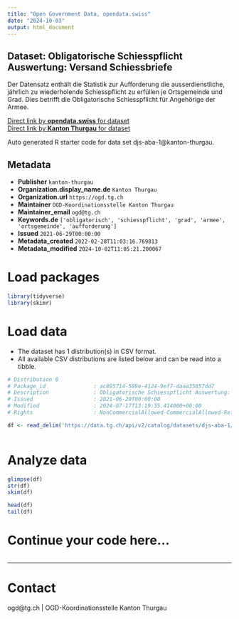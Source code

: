 ```yaml
---
title: "Open Government Data, opendata.swiss"
date: "2024-10-03"
output: html_document
---
```


## Dataset: Obligatorische Schiesspflicht Auswertung: Versand Schiessbriefe

Der Datensatz enthält die Statistik zur Aufforderung die ausserdienstliche, jährlich zu wiederholende Schiesspflicht zu erfüllen je Ortsgemeinde und Grad. Dies betrifft die Obligatorische Schiesspflicht für Angehörige der Armee.

[Direct link by **opendata.swiss** for dataset](https://opendata.swiss/de/dataset/obligatorische-schiesspflicht-auswertung-versand-schiessbriefe)<br>
[Direct link by **Kanton Thurgau** for dataset](https://data.tg.ch/explore/dataset/djs-aba-1/)

Auto generated R starter code for data set djs-aba-1@kanton-thurgau.

## Metadata

- **Publisher** `kanton-thurgau`
- **Organization.display_name.de** `Kanton Thurgau`
- **Organization.url** `https://ogd.tg.ch`
- **Maintainer** `OGD-Koordinationsstelle Kanton Thurgau`
- **Maintainer_email** `ogd@tg.ch`
- **Keywords.de** `['obligatorisch', 'schiesspflicht', 'grad', 'armee', 'ortsgemeinde', 'aufforderung']`
- **Issued** `2021-06-29T00:00:00`
- **Metadata_created** `2022-02-28T11:03:16.769813`
- **Metadata_modified** `2024-10-02T11:05:21.200067`


# Load packages

```r

library(tidyverse)
library(skimr)

```

# Load data

-   The dataset has 1 distribution(s) in CSV format.
-   All available CSV distributions are listed below and can be read into a tibble.

```r

# Distribution 0
# Package_id               : ac895714-589e-4124-9ef7-daaa35857dd7
# Description              : Obligatorische Schiesspflicht Auswertung: Versand Schiessbriefe (csv)
# Issued                   : 2021-06-29T00:00:00
# Modified                 : 2024-07-17T13:19:35.414000+00:00
# Rights                   : NonCommercialAllowed-CommercialAllowed-ReferenceRequired

df <- read_delim('https://data.tg.ch/api/v2/catalog/datasets/djs-aba-1/exports/csv?use_labels=true')



```

# Analyze data

```r

glimpse(df)
str(df)
skim(df)

head(df)
tail(df)

```

# Continue your code here...

```r

```

------------------------------------------------------------------------

# Contact

ogd@tg.ch | OGD-Koordinationsstelle Kanton Thurgau
